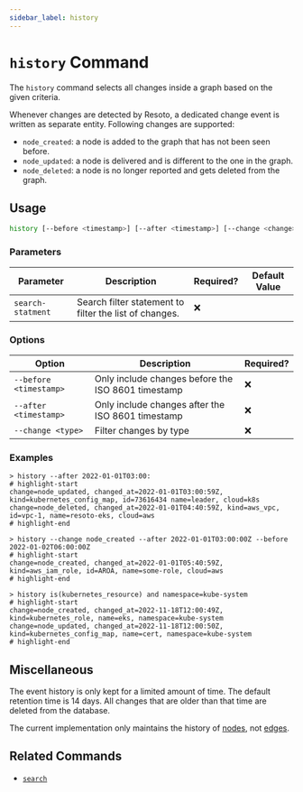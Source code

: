 ```yaml
---
sidebar_label: history
---
```


# `history` Command

The `history` command selects all changes inside a graph based on the given criteria.

Whenever changes are detected by Resoto, a dedicated change event is written as separate entity. Following changes are supported:

- `node_created`: a node is added to the graph that has not been seen before.
- `node_updated`: a node is delivered and is different to the one in the graph.
- `node_deleted`: a node is no longer reported and gets deleted from the graph.

## Usage

```bash
history [--before <timestamp>] [--after <timestamp>] [--change <change>] [search-statement]
```

### Parameters

| Parameter         | Description                                            | Required? | Default Value |
| ----------------- | ------------------------------------------------------ | --------- | ------------- |
| `search-statment` | Search filter statement to filter the list of changes. | ❌        |               |

### Options

| Option                 | Description                                        | Required? |
| ---------------------- | -------------------------------------------------- | --------- |
| `--before <timestamp>` | Only include changes before the ISO 8601 timestamp | ❌        |
| `--after <timestamp>`  | Only include changes after the ISO 8601 timestamp  | ❌        |
| `--change <type>`      | Filter changes by type                             | ❌        |

### Examples

```shell title="Show all nodes changed in the last hour"
> history --after 2022-01-01T03:00:
# highlight-start
​change=node_updated, changed_at=2022-01-01T03:00:59Z, kind=kubernetes_config_map, id=73616434 name=leader, cloud=k8s
​change=node_deleted, changed_at=2022-01-01T04:40:59Z, kind=aws_vpc, id=vpc-1, name=resoto-eks, cloud=aws
# highlight-end
```

```shell title="Show all nodes created on 1.1.2022 between 03:00 and 06:00 (UTC)"
> history --change node_created --after 2022-01-01T03:00:00Z --before 2022-01-02T06:00:00Z
# highlight-start
​change=node_created, changed_at=2022-01-01T05:40:59Z, kind=aws_iam_role, id=AROA, name=some-role, cloud=aws
# highlight-end
```

```shell title="Show all changes to kubernetes resources in the kube-system namespace"
> history is(kubernetes_resource) and namespace=kube-system
# highlight-start
​change=node_created, changed_at=2022-11-18T12:00:49Z, kind=kubernetes_role, name=eks, namespace=kube-system
​change=node_updated, changed_at=2022-11-18T12:00:50Z, kind=kubernetes_config_map, name=cert, namespace=kube-system
# highlight-end
```

## Miscellaneous

The event history is only kept for a limited amount of time. The default retention time is 14 days. All changes that are older than that time are deleted from the database.

The current implementation only maintains the history of [nodes](../../concepts/asset-inventory-graph/index.mdx#nodes), not [edges](../../concepts/asset-inventory-graph/index.mdx#edges).

## Related Commands

- [`search`](./search.mdx)
